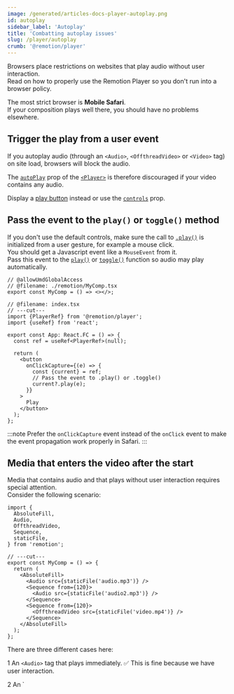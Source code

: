 ```yaml
---
image: /generated/articles-docs-player-autoplay.png
id: autoplay
sidebar_label: 'Autoplay'
title: 'Combatting autoplay issues'
slug: /player/autoplay
crumb: '@remotion/player'
---
```


Browsers place restrictions on websites that play audio without user interaction.  
Read on how to properly use the Remotion Player so you don't run into a browser policy.

The most strict browser is **Mobile Safari**.  
If your composition plays well there, you should have no problems elsewhere.

## Trigger the play from a user event

If you autoplay audio (through an `<Audio>`, `<OffthreadVideo>` or `<Video>` tag) on site load, browsers will block the audio.

The [`autoPlay`](/docs/player/api#autoplay) prop of the [`<Player>`](/docs/api/player) is therefore discouraged if your video contains any audio.

Display a [play button](/docs/player/custom-controls) instead or use the [`controls`](/docs/player/player#controls) prop.

## Pass the event to the `play()` or `toggle()` method

If you don't use the default controls, make sure the call to [`.play()`](/docs/player/player#play) is initialized from a user gesture, for example a mouse click.  
You should get a Javascript event like a `MouseEvent` from it.  
Pass this event to the [`play()`](/docs/player/player#play) or [`toggle()`](/docs/player/player#toggle) function so audio may play automatically.

```tsx twoslash
// @allowUmdGlobalAccess
// @filename: ./remotion/MyComp.tsx
export const MyComp = () => <></>;

// @filename: index.tsx
// ---cut---
import {PlayerRef} from '@remotion/player';
import {useRef} from 'react';

export const App: React.FC = () => {
  const ref = useRef<PlayerRef>(null);

  return (
    <button
      onClickCapture={(e) => {
        const {current} = ref;
        // Pass the event to .play() or .toggle()
        current?.play(e);
      }}
    >
      Play
    </button>
  );
};
```

:::note
Prefer the `onClickCapture` event instead of the `onClick` event to make the event propagation work properly in Safari.
:::

## Media that enters the video after the start

Media that contains audio and that plays without user interaction requires special attention.  
Consider the following scenario:

```tsx twoslash
import {
  AbsoluteFill,
  Audio,
  OffthreadVideo,
  Sequence,
  staticFile,
} from 'remotion';

// ---cut---
export const MyComp = () => {
  return (
    <AbsoluteFill>
      <Audio src={staticFile('audio.mp3')} />
      <Sequence from={120}>
        <Audio src={staticFile('audio2.mp3')} />
      </Sequence>
      <Sequence from={120}>
        <OffthreadVideo src={staticFile('video.mp4')} />
      </Sequence>
    </AbsoluteFill>
  );
};
```

There are three different cases here:

<Step>1</Step> An `<Audio>` tag that plays immediately.  ✅ This is fine because we have user interaction.
<div style={{marginTop: -14}} />
<Step>2</Step> An `<Audio>` tag that plays after 120 frames. ⚠️ May be subject to browser autoplay policies, but there is a workaround
→ [Using the `numberOfSharedAudioTags` prop](/docs/player/autoplay#using-the-numberofsharedaudiotags-prop)
<div style={{marginTop: -14}} />
<Step>3</Step> A `<OffthreadVideo>` tag that plays after 120 frames. ⛔ May be subject to browser autoplay policies, which might restrict the video from playing with audio → [Dealing with an autoplay failure](/docs/player/autoplay#dealing-with-an-autoplay-failure)

## Using the `numberOfSharedAudioTags` prop

By default, Remotion will mount 5 auxiliary `<audio>` tags that will "warm" up with the first user interaction.  
If an `<Audio>` tag is played after the first user interaction, it will be mounted into one of the auxiliary tags and will be allowed to play.

If you have more than 5 `<Audio>` tags that play at the same time, you can increase the number of auxiliary tags by passing the [`numberOfSharedAudioTags`](/docs/player/player#numberofsharedaudiotags) prop to the `<Player>`, because otherwise an error will be thrown.

## Dealing with an autoplay failure<AvailableFrom v="4.0.187" />

If the browser blocks a video from being autoplayed due to it having sound and not being started from a user interaction:

**By default**: The video will be muted, and played without audio. A console message will be printed.

**Custom behavior**: You may handle an autoplay failure using the [`onAutoPlayError`](/docs/offthreadvideo#onautoplayerror) prop of `<OffthreadVideo>` and `<Video>`:

```tsx twoslash
import {OffthreadVideo, staticFile} from 'remotion';
import type {PlayerRef} from '@remotion/player';

export const MyComp: React.FC<{
  playerRef: React.RefObject<PlayerRef>;
}> = ({playerRef}) => {
  return (
    <OffthreadVideo
      src={staticFile('video.mp4')}
      onAutoPlayError={() => {
        playerRef.current?.pause();
      }}
    />
  );
};
```

In this example, the Player is simply paused.  
If the user presses Play again, the video may then start playing with audio again due to it being started with user interaction.

You may show a [poster](/docs/player/player/#renderposter) with a hint - for example "Tap to resume".

## When will a browser restrict autoplay?

It is not entirely deterministic.

After playing a video with user gesture, Safari will allow more media to be played for some amount of time.  
However, the WebKit code shows that it is also dependent on battery saver mode or thermal pressure on the device.

Therefore, it is better to attempt to play the video with audio and handle the failure gracefully.
